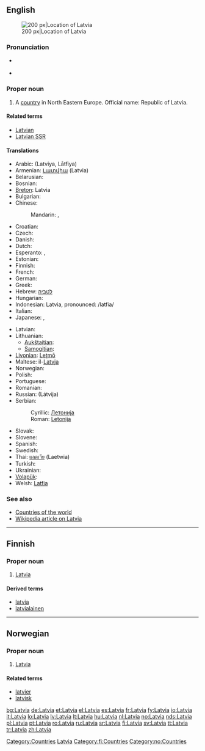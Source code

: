 {{wikipedia}}
{{also|latvia|Látvia}}
==English==
[[Image:EU location LAT.png|thumb|200 px|Location of Latvia]]

===Pronunciation===
* {{a|UK|US}} {{IPA|/ˈlæt.vi.ə/}}
* {{audio|en-us-Latvia.ogg|Audio (US)}}

===Proper noun===
{{en-proper noun}}

# A [[country]] in North Eastern Europe. Official name: Republic of Latvia.

====Related terms====
* [[Latvian]]
* [[Latvian SSR]]

====Translations====
{{trans-top|Republic of Latvia}}
* Arabic: {{Arab|[[لاتفيا]]}} (Latviya, Lātfiya)
* Armenian: [[Լատվիա]] (Latvia)
* Belarusian: {{t|be|Латвія|f|tr=Látvija|sc=Cyrl}}
* Bosnian: {{t-|bs|Letonija|f}}
* [[Breton]]: Latvia
* Bulgarian: {{t|bg|Латвия|f|tr=Látvija|sc=Cyrl}}
* Chinese:
*: Mandarin: {{t|zh|拉脫維亞|sc=Hani}},  {{t|zh|拉脱维亚|tr=Lātuōwéiyà|sc=Hani}}
* Croatian: {{t-|hr|Letonija|f}}
* Czech: {{t+|cs|Lotyšsko|n}}
* Danish: {{t+|da|Letland}}
* Dutch: {{t+|nl|Letland|n}}
* Esperanto: {{t-|eo|Latvio|xs=Esperanto}}, {{t-|eo|Latvujo|xs=Esperanto}}
* Estonian: {{t-|et|Läti}}
* Finnish: {{t+|fi|Latvia}}
* French: {{t+|fr|Lettonie|f}}
* German: {{t+|de|Lettland|n}}
* Greek: {{t+|el|Λεττονία|f|tr=Lettonía|sc=Grek}}
* Hebrew: [[לטביה]]
* Hungarian: {{t+|hu|Lettország}}
* Indonesian: Latvia, pronounced: /latfia/
* Italian: {{t+|it|Lettonia}}
* Japanese: {{t+|ja|ラトビア|tr=Ratobia|sc=Jpan}}, {{t+|ja|ラトヴィア|tr=Ratovia, Ratobia|sc=Jpan}}
{{trans-mid}}
* Latvian: {{t+|lv|Latvija|f|xs=Latvian}}
* Lithuanian:
** [[Aukštaitian]]: {{t+|lt|Latvija|f|xs=Lithuanian}}
** [[Samogitian]]: {{tø|bat-smg|Latvėjė|f|xs=Samogitian}}
* [[Livonian]]: [[Leţmō]]
* Maltese: il-[[Latvja]]
* Norwegian: {{t+|no|Latvia}}
* Polish: {{t+|pl|Łotwa}}
* Portuguese: {{t+|pt|Letónia}}
* Romanian: {{t+|ro|Letonia|f}}
* Russian: {{t+|ru|Латвия|f|sc=Cyrl}} (Látvija)
* Serbian:
*: Cyrillic: [[Летонија#Serbian|Летонија]] {{f}}
*: Roman: [[Letonija#Serbian|Letonija]] {{f}}
* Slovak: {{t-|sk|Lotyšsko|n}}
* Slovene: {{t-|sl|Latvija|f}}
* Spanish: {{t+|es|Letonia|f}}
* Swedish: {{t+|sv|Lettland}}
* Thai: [[แลตเวีย]] (Laetwia)
* Turkish: {{t+|tr|Letonya}}
* Ukrainian: {{t|uk|Латвія|f|tr=Látvija|sc=Cyrl}}
* [[Volapük]]: {{t+|vo|Latviyän|xs=Volapük}}
* Welsh: [[Latfia]]
{{trans-bottom}}

===See also===
* [[Appendix:Countries of the world|Countries of the world]]
* [[w:Latvia|Wikipedia article on Latvia]]

[[Category:Countries]]
[[Category:Latvia| Latvia]]

----

==Finnish==
{{wikipedia|lang=fi}}

===Proper noun===
{{fi-noun|proper=true|Latvi|type=kulkija}}

# [[#English|Latvia]]

====Derived terms====
* [[latvia]]
* [[latvialainen]]

[[Category:fi:Countries]]

----

==Norwegian==

===Proper noun===
{{infl|no|proper noun}}

# [[#English|Latvia]]

====Related terms====
* [[latvier]]
* [[latvisk]]

[[Category:no:Countries]]

[[bg:Latvia]]
[[de:Latvia]]
[[et:Latvia]]
[[el:Latvia]]
[[es:Latvia]]
[[fr:Latvia]]
[[fy:Latvia]]
[[io:Latvia]]
[[it:Latvia]]
[[lo:Latvia]]
[[lv:Latvia]]
[[lt:Latvia]]
[[hu:Latvia]]
[[nl:Latvia]]
[[no:Latvia]]
[[nds:Latvia]]
[[pl:Latvia]]
[[pt:Latvia]]
[[ro:Latvia]]
[[ru:Latvia]]
[[sr:Latvia]]
[[fi:Latvia]]
[[sv:Latvia]]
[[tt:Latvia]]
[[tr:Latvia]]
[[zh:Latvia]]